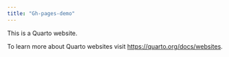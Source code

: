 ```yaml
---
title: "Gh-pages-demo"
---
```


This is a Quarto website.

To learn more about Quarto websites visit <https://quarto.org/docs/websites>.
